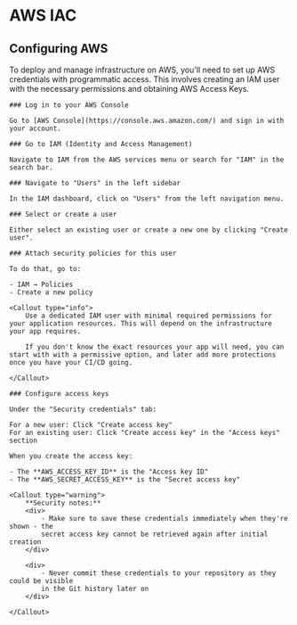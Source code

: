 
# AWS IAC

## Configuring AWS

To deploy and manage infrastructure on AWS, you'll need to set up AWS credentials with programmatic access. This involves creating an IAM user with the necessary permissions and obtaining AWS Access Keys.

<Steps>

    ### Log in to your AWS Console

    Go to [AWS Console](https://console.aws.amazon.com/) and sign in with your account.

    ### Go to IAM (Identity and Access Management)

    Navigate to IAM from the AWS services menu or search for "IAM" in the search bar.

    ### Navigate to "Users" in the left sidebar

    In the IAM dashboard, click on "Users" from the left navigation menu.

    ### Select or create a user

    Either select an existing user or create a new one by clicking "Create user".

    ### Attach security policies for this user

    To do that, go to:

    - IAM → Policies
    - Create a new policy

    <Callout type="info">
        Use a dedicated IAM user with minimal required permissions for your application resources. This will depend on the infrastructure your app requires.

        If you don't know the exact resources your app will need, you can start with with a permissive option, and later add more protections once you have your CI/CD going.

    </Callout>

    ### Configure access keys

    Under the "Security credentials" tab:

    For a new user: Click "Create access key"
    For an existing user: Click "Create access key" in the "Access keys" section

    When you create the access key:

    - The **AWS_ACCESS_KEY_ID** is the "Access key ID"
    - The **AWS_SECRET_ACCESS_KEY** is the "Secret access key"

    <Callout type="warning">
        **Security notes:**
        <div>
            - Make sure to save these credentials immediately when they're shown - the
            secret access key cannot be retrieved again after initial creation
        </div>

        <div>
            - Never commit these credentials to your repository as they could be visible
            in the Git history later on
        </div>

    </Callout>

</Steps>
